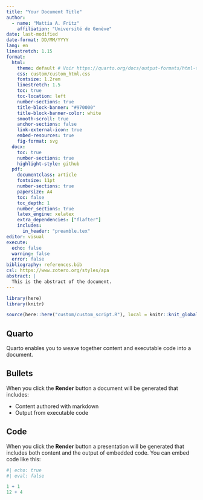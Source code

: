 ```yaml
---
title: "Your Document Title"
author: 
  - name: "Mattia A. Fritz"
    affiliation: "Université de Genève"
date: last-modified
date-format: DD/MM/YYYY
lang: en
linestretch: 1.15
format:
  html:
    theme: default # Voir https://quarto.org/docs/output-formats/html-themes.html pour les options
    css: custom/custom_html.css 
    fontsize: 1.2rem
    linestretch: 1.5
    toc: true
    toc-location: left
    number-sections: true
    title-block-banner: "#970000"
    title-block-banner-color: white
    smooth-scroll: true
    anchor-sections: false
    link-external-icon: true
    embed-resources: true
    fig-format: svg
  docx:
    toc: true
    number-sections: true
    highlight-style: github
  pdf:
    documentclass: article
    fontsize: 11pt
    number-sections: true
    papersize: A4
    toc: false
    toc_depth: 1
    number_sections: true
    latex_engine: xelatex
    extra_dependencies: ["flafter"]
    includes:
      in_header: "preamble.tex"
editor: visual
execute: 
  echo: false
  warning: false
  error: false
bibliography: references.bib
csl: https://www.zotero.org/styles/apa
abstract: |
  This is the abstract of the document.
---
```


```r
library(here)
library(knitr)

source(here::here("custom/custom_script.R"), local = knitr::knit_global(), encoding = "UTF-8")
```

## Quarto

Quarto enables you to weave together content and executable code into a document.

## Bullets

When you click the **Render** button a document will be generated that includes:

-   Content authored with markdown
-   Output from executable code

## Code

When you click the **Render** button a presentation will be generated that includes both content and the output of embedded code. You can embed code like this:

```r
#| echo: true
#| eval: false

1 + 1
12 + 4
```
